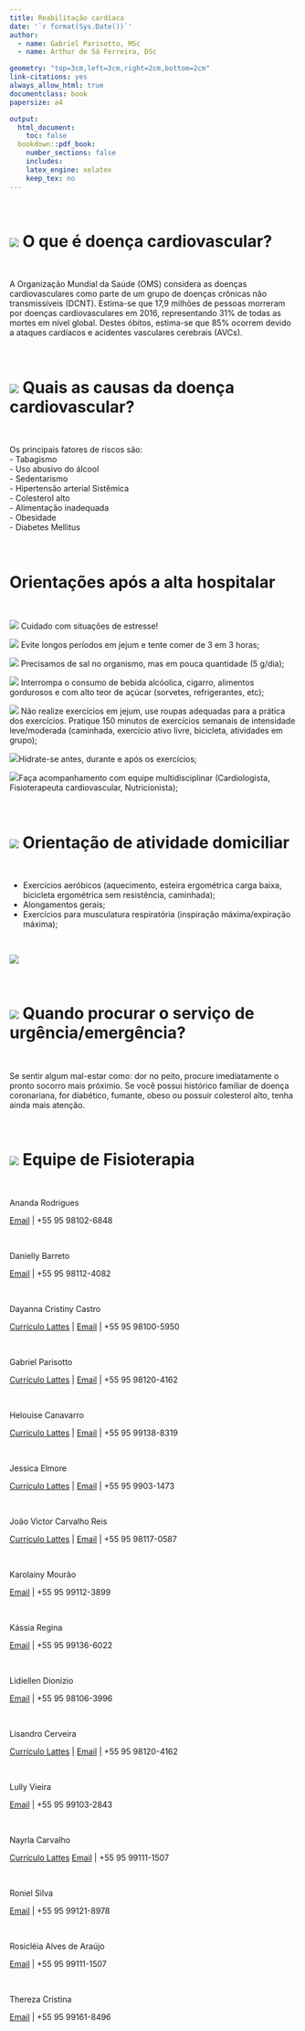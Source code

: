 ```yaml
---
title: Reabilitação cardíaca
date: '`r format(Sys.Date())`'
author:
  - name: Gabriel Parisotto, MSc
  - name: Arthur de Sá Ferreira, DSc

geometry: "top=3cm,left=3cm,right=2cm,bottom=2cm"
link-citations: yes
always_allow_html: true
documentclass: book
papersize: a4

output:
  html_document:
    toc: false
  bookdown::pdf_book:
    number_sections: false
    includes:
    latex_engine: xelatex
    keep_tex: no
---
```


<br>

# ![](imagens/coracao1.png) **O que é doença cardiovascular?**

<br>

A Organização Mundial da Saúde (OMS) considera as doenças cardiovasculares como parte de um grupo de doenças crônicas não transmissíveis (DCNT). Estima-se que 17,9 milhões de pessoas morreram por doenças cardiovasculares em 2016, representando 31% de todas as mortes em nível global. Destes óbitos, estima-se que 85% ocorrem devido a ataques cardíacos e acidentes vasculares cerebrais (AVCs).

<br>

# ![](imagens/causa2.png) **Quais as causas da doença cardiovascular?**

<br>

Os principais fatores de riscos são: 
<br>
- Tabagismo
<br>
- Uso abusivo do álcool
<br>
- Sedentarismo
<br>
- Hipertensão arterial Sistêmica 
<br>
- Colesterol alto
<br>
- Alimentação inadequada
<br>
- Obesidade
<br>
- Diabetes Mellitus

<br>

# **Orientações após a alta hospitalar**

<br>

![](imagens/Cuidado.png)	Cuidado	com	situações	de estresse!
 
![](imagens/Jejum.png)	Evite longos períodos em jejum e tente comer de 3 em 3 horas;

![](imagens/Sal.png) Precisamos de sal no organismo, mas em pouca quantidade (5 g/dia);

![](imagens/Bebida alcoolica.png) Interrompa		o	consumo	de bebida		alcóolica,		cigarro, alimentos gordurosos e com alto teor	de		açúcar	(sorvetes, refrigerantes, etc);
 
![](imagens/Atividade fisica.png) Não realize exercícios em jejum, use roupas adequadas para a prática dos exercícios. Pratique 150 minutos de exercícios semanais de intensidade leve/moderada (caminhada, exercício ativo livre, bicicleta, atividades em grupo);

![](imagens/Hidrate.png)Hidrate-se antes, durante e após os exercícios;

![](imagens/urgência.png)Faça acompanhamento com equipe	multidisciplinar (Cardiologista, Fisioterapeuta cardiovascular, Nutricionista);

<br>

# ![](imagens/Roupas.png) **Orientação de atividade domiciliar**

<br>

- Exercícios aeróbicos (aquecimento, esteira ergométrica carga baixa, bicicleta ergométrica sem resistência, caminhada);
<br>
- Alongamentos gerais; 
<br>
- Exercícios para musculatura respiratória (inspiração máxima/expiração máxima);

<br>

![](imagens/Recomendacao4.png)

<br>

# ![](imagens/Equipe4.png) **Quando procurar o serviço de urgência/emergência?**

<br>

Se sentir algum mal-estar como: dor no peito, procure imediatamente o pronto socorro mais próximio. Se você possui histórico familiar de doença coronariana, for diabético, fumante, obeso ou possuir colesterol alto, tenha ainda mais atenção.

<br>

# ![](imagens/Fisioterapia5.png) **Equipe de Fisioterapia**

<br>

Ananda Rodrigues

[Email](mailto:anandaarievilo@icloud.com) | +55 95 98102-6848

<br>

Danielly Barreto

[Email](mailto:danielly.fisiorr@gmail.com) | +55 95 98112-4082

<br>

Dayanna Cristiny Castro

[Currículo Lattes](http://lattes.cnpq.br/7572713717592560) |
[Email](mailto:castrodayanna@yahoo.com.br) | +55 95 98100-5950

<br>

Gabriel Parisotto 

[Currículo Lattes](https://lattes.cnpq.br/7092814362835725) |  [Email](mailto:gabriel_parizoto@yahoo.com.br) | +55 95 98120-4162

<br>

Helouise Canavarro

[Currículo Lattes](http://lattes.cnpq.br/9578184749144795) |  [Email](mailto:helouisecs@gmail.com) | +55 95 99138-8319

<br>

Jessica Elmore

[Currículo Lattes](http://lattes.cnpq.br/5132354074892683) |  [Email](mailto:elmorevick@gmail.com) | +55 95 9903-1473

<br>

João Victor Carvalho Reis

[Currículo Lattes](http://lattes.cnpq.br/6590588285794581) |  [Email](mailto:victorcarvalhoreis@hotmail.com) | +55 95 98117-0587

<br>

Karolainy Mourão

[Email](mailto:mouraokarolainy@gmail.com) | +55 95 99112-3899

<br>

Kássia Regina

[Email](mailto:celsa_mateus@hotmail.com) | +55 95 99136-6022

<br>

Lidiellen Dionizio

[Email](mailto:lidiellenjdionizio@gmail.com) | +55 95 98106-3996

<br>

Lisandro Cerveira

[Currículo Lattes](http://lattes.cnpq.br/5430277146097344) |  [Email](mailto:gabriel_parizoto@yahoo.com.br) | +55 95 98120-4162

<br>

Lully Vieira

[Email](mailto:lullyvieira92@gmail.com) | +55 95 99103-2843

<br>

Nayrla Carvalho

[Currículo Lattes](http://lattes.cnpq.br/702351116861671)
[Email](mailto:cnayrla@gmail.com) | +55 95 99111-1507

<br>

Roniel Silva

[Email](mailto:roniel.silva21@gmail.com) | +55 95 99121-8978

<br>

Rosicléia Alves de Araújo

[Email](mailto:cleiaa3217@gmail.com) | +55 95 99111-1507

<br>

Thereza Cristina

[Email](mailto:therezacristina15@gmail.com) | +55 95 99161-8496



